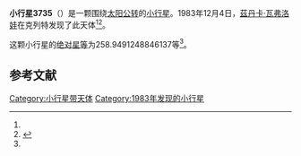 {{Infobox planet
| bgcolour = #FFFFC0
| name = 3735 Trebon
| symbol = 
| image = 
| caption = 
| discovery = yes
| discovery_ref = 
| discoverer = [[茲丹卡·瓦弗洛娃|茲丹卡·瓦弗洛娃]]
| discovery_site = [[克列特|克列特]] 
| discovered = 1983年12月4日
| designations = yes
| mp_name = 
| named_after = 
| alt_names = 1983 XS/ 1973 YX3 / 1974 CK / A903 BE
| mp_category = [[主带小行星|主带小行星]]
| orbit_ref = <ref name="a">[http://ssd.jpl.nasa.gov/sbdb.cgi?sstr=3735 3735 Trebon] {{Wayback|url=http://ssd.jpl.nasa.gov/sbdb.cgi?sstr=3735 |date=20210717065017 }}，小行星數據庫瀏覽器（JPL Small-Body Database Browser）－[[美国国家航空航天局|美国国家航空航天局]]喷气推进实验室</ref>
| epoch = 2456400.5 (2013年4月18日更新)
| aphelion = {{convert|3.563613945758724|AU|km|3|abbr=on|lk=out}}
| perihelion = {{convert|2.634588171485435|AU|km|3|abbr=on}}
| semimajor = {{convert|3.09910105862208|AU|km|3|abbr=on}}
| eccentricity = 0.149886331
| period = 1992.746406 [[日|日]]<br />5.46[[儒略年|儒略年]]
| avg_speed = 
| inclination = 5.207628625151358
| asc_node = 298.234446540826
| mean_anomaly = 
| arg_peri = 258.9491248846137
| satellites = 
| physical_characteristics = yes
| dimensions = 
| mass = 
| density = 
| surface_grav = 
| escape_velocity = 
| sidereal_day = 
| axial_tilt = 
| pole_ecliptic_lat = 
| pole_ecliptic_lon = 
| albedo = 
| temperatures= 
| temp_name1 = 
| mean_temp_1 = 
| max_temp_1 = 
| temp_name2 = 
| max_temp_2 = 
| spectral_type = 
| abs_magnitude = 258.9491248846137
}}

'''小行星3735'''（{{lang-en|3735 Trebon}}）是一颗围绕[[太阳|太阳]][[公转|公转]]的[[小行星|小行星]]。1983年12月4日，[[茲丹卡·瓦弗洛娃|茲丹卡·瓦弗洛娃]]在克列特发现了此天体<ref name="a" /><ref>{{cite news|title=小行星列表|url=http://cfa-www.harvard.edu/iau/lists/NumberedMPs.txt|accessdate=2013-07-08|newspaper=哈佛大学|archive-date=2008-05-17|archive-url=https://web.archive.org/web/20080517010638/http://cfa-www.harvard.edu/iau/lists/NumberedMPs.txt|dead-url=no}}</ref>。

这颗小行星的[[绝对星等|绝对星等]]为258.9491248846137等<ref name="a" />。

==参考文献==
{{reflist}}
{{Minor Planet Number|[[小行星3734|小行星3734]]|[[小行星3736|小行星3736]]}}

{{小天体}}

[[Category:小行星带天体|Category:小行星带天体]]
[[Category:1983年发现的小行星|Category:1983年发现的小行星]]

{{asteroid-stub}}